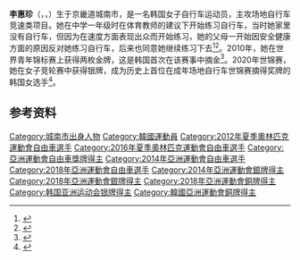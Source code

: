 {{bots|deny=InternetArchiveBot}}
{{NoteTA|G1=Sports}}
{{Infobox cyclist
| name           = 李惠珍
| image          = UCI Track World Championships 2020 158.jpg
| image_size     = 
| caption        = 摄于2020年世界场地自行车锦标赛
| birth_date     = {{birth date and age|1992|1|23|df=yes}}
| birth_place    = {{KOR}}[[京畿道|京畿道]][[城南市|城南市]]
| height         = {{convert|1.65|m|ftin|abbr=on}}
| weight         = {{convert|61|kg|lb|abbr=on}}
| currentteam    =
| discipline     = [[场地自行车|场地自行车]]
| ridertype      =
| majorwins      =
| show-medals    = yes
| medaltemplates = 
{{MedalSport|女子[[自行车|自行车]]}}
{{MedalCountry|{{KOR}}}}
{{MedalCompetition|[[世界场地自行车锦标赛|世界场地自行车锦标赛]]}}
{{MedalSilver|[[2020年世界场地自行车锦标赛|2020 柏林]]|竞轮赛}}
{{MedalCompetition|[[亚洲运动会|亚洲运动会]]}}
{{MedalSilver|[[2014年亚洲运动会|2014 仁川]]|[[2014年亚洲运动会自行车比赛|团体竞速赛]]}}
{{MedalSilver|[[2018年亚洲运动会|2018 雅加达]]|[[2018年亚洲运动会自行车比赛|个人竞速赛]]}}
{{MedalSilver|2018 雅加达|竞轮赛}}
{{MedalBronze|2018 雅加达|团体竞速赛}}
{{MedalCompetition|[[亚洲自行车锦标赛|亚洲场地自行车锦标赛]]}}
{{MedalGold|[[2015年亞洲單車錦標賽|2015 那空叻差是玛]]|团体竞速赛}}
{{MedalGold|[[2017年亞洲場地單車錦標賽|2017 新德里]]|团体竞速赛}}
{{MedalSilver|[[2012年亞洲單車錦標賽|2012 吉隆坡]]|团体竞速赛}}
{{MedalSilver|[[2014年亞洲單車錦標賽|2014 阿斯塔纳]]|500米计时赛}}
{{MedalSilver|2014 阿斯塔纳|团体竞速赛}}
{{MedalSilver|2015 那空叻差是玛|竞轮赛}}
{{MedalSilver|[[2016年亞洲單車錦標賽|2016 伊豆]]|个人竞速赛}}
{{MedalSilver|2016 伊豆|团体竞速赛}}
{{MedalSilver|2017 新德里|竞轮赛}}
{{MedalSilver|[[2018年亞洲場地單車錦標賽|2018 汝来]]|竞轮赛}}
{{MedalSilver|2018 汝来|团体竞速赛}}
{{MedalSilver|[[2019年亞洲場地自由車錦標賽|2019 雅加达]]|团体竞速赛}}
{{MedalSilver|[[2020年亚洲场地自行车锦标赛|2020 镇川]]|团体竞速赛}}
{{MedalBronze|[[2013年亞洲單車錦標賽|2013 新德里]]|团体竞速赛}}
{{MedalBronze|2016 伊豆|竞轮赛}}
{{MedalBronze|2017 新德里|个人竞速赛}}
{{MedalBronze|2018 汝来|竞轮赛}}
{{MedalBronze|2019 雅加达|个人竞速赛}}
{{MedalBronze|2020 镇川|竞轮赛}}
{{MedalCompetition|世界青年场地自行车锦标赛}}
{{MedalGold|2010 蒙蒂基亚里|个人竞速赛}}
{{MedalGold|2010 蒙蒂基亚里|竞轮赛}}
}}
'''李惠珍'''（{{kor|名=南|諺=이혜진|羅=Lee Hyejin}}，{{IPA-ko|i.ɦje̞.dʑin}}，{{bd|1992年|1月23日||}}）生于京畿道城南市，是一名韩国女子自行车运动员，主攻场地自行车竞速类项目。她在中学一年级时在体育教师的建议下开始练习自行车，当时她家里没有自行车，但因为在速度方面表现出众而开始练习，她的父母一开始因安全健康方面的原因反对她练习自行车，后来也同意她继续练习下去<ref>{{cite web|url=https://news.joins.com/article/23646582|script-title=ko:'최초'를 꿈꾸는 사이클 단거리 간판 이혜진|publisher={{lang|ko|[[中央日報_(韓國)|중앙일보]]}}|date=2019-12-02|accessdate=2020-09-26|archiveurl=https://archive.is/Wx62t|archivedate=2020-09-24}}</ref><ref>{{cite web|url=http://cycling.or.kr/news/news/?mode=view&nid=20101103090932892&page=12|script-title=ko:사이클 기대주 이혜진 SBS스포츠 뉴스 & 조선일보 기사|work={{lang|ko|대한자전거연맹}}|date=2010-11-03|accessdate=2020-09-26|archiveurl=https://archive.is/B6kdu|archivedate=2020-09-24}}</ref>。2010年，她在世界青年锦标赛上获得两枚金牌，这是韩国首次在该赛事中摘金<ref>{{cite web|url=http://koreajoongangdaily.joins.com/news/article/article.aspx?aid=3074763|title=A childhood dream leads to the rewriting of history books|publisher=Korea JoongAng Daily|date=2020-03-11|accessdate=2020-03-15|archiveurl=https://web.archive.org/web/20200314065436/http://koreajoongangdaily.joins.com/news/article/article.aspx?aid=3074763|archivedate=2020-03-14}}</ref>。2020年世锦赛，她在女子竞轮赛中获得银牌，成为历史上首位在成年场地自行车世锦赛摘得奖牌的韩国女选手<ref>{{cite news |url=http://www.hani.co.kr/arti/sports/sports_general/930618.html |script-title=ko:경륜 이혜진, 한국 첫 세계선수권 은메달 |publisher={{lang|ko|한겨레}} |date=2020-03-02 |access-date=2020-09-26 |archiveurl=https://archive.is/RItUN |archivedate=2020-09-24 |language=ko }}</ref>。

==参考资料==
{{reflist}}

{{DEFAULTSORT:Lee, Hye-jin}}
[[Category:城南市出身人物|Category:城南市出身人物]]
[[Category:韓國運動員|Category:韓國運動員]]
[[Category:2012年夏季奧林匹克運動會自由車選手|Category:2012年夏季奧林匹克運動會自由車選手]]
[[Category:2016年夏季奧林匹克運動會自由車選手|Category:2016年夏季奧林匹克運動會自由車選手]]
[[Category:亞洲運動會自由車獎牌得主|Category:亞洲運動會自由車獎牌得主]]
[[Category:2014年亞洲運動會自由車選手|Category:2014年亞洲運動會自由車選手]]
[[Category:2018年亞洲運動會自由車選手|Category:2018年亞洲運動會自由車選手]]
[[Category:2014年亞洲運動會銀牌得主|Category:2014年亞洲運動會銀牌得主]]
[[Category:2018年亞洲運動會銀牌得主|Category:2018年亞洲運動會銀牌得主]]
[[Category:2018年亞洲運動會銅牌得主|Category:2018年亞洲運動會銅牌得主]]
[[Category:韩国亚洲运动会银牌得主|Category:韩国亚洲运动会银牌得主]]
[[Category:韓國亞洲運動會銅牌得主|Category:韓國亞洲運動會銅牌得主]]